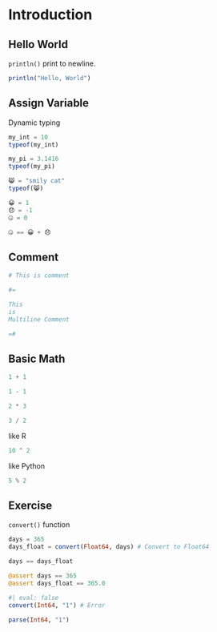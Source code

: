# Introduction


## Hello World

`println()` print to newline.

```julia
println("Hello, World")
```


## Assign Variable


Dynamic typing 

```julia
my_int = 10
typeof(my_int)
```

```julia
my_pi = 3.1416
typeof(my_pi)
```

```julia
😸 = "smily cat"
typeof(😸)
```


```julia
😀 = 1
😞 = -1
🤐 = 0

🤐 == 😀 + 😞
```

## Comment

```julia
# This is comment
```

```julia
#=

This 
is 
Multiline Comment

=#
```

## Basic Math

```julia
1 + 1
```

```julia
1 - 1
```

```julia
2 * 3
```

```julia
3 / 2
```

like R

```julia
10 ^ 2
```

like Python

```julia
5 % 2
```


## Exercise

`convert()` function

```julia
days = 365
days_float = convert(Float64, days) # Convert to Float64
```

```julia
days == days_float 
```

```julia
@assert days == 365
@assert days_float == 365.0
```

```julia
#| eval: false
convert(Int64, "1") # Error
```

```julia
parse(Int64, "1")
```